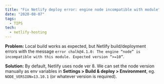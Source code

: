 ```yaml
---
title: "Fix Netlify deploy error: engine node incompatible with module"
date: "2020-08-07"
tags:
  - TIPS
tech:
  - netlify-hosting
---
```


**Problem:** Local build works as expected, but Netlify build/deployment errors with the message `error chalk@4.1.0: The engine “node” is incompatible with this module. Expected version “>=10”`.

**Solution:** By default, Netlify uses node ver 8. We can set the node version manually as env variables in **Settings > Build & deploy > Environment**, eg. `NODE_VERSION=13.10.1` (or whatever version is required).
